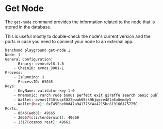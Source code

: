 # Get Node

The `get-node` command provides the information related to the node that is stored in the database.

This is useful mostly to double-check the node's current version and the ports in case you need to connect your node to an external app.

```sh
hanchond playground get-node 1
Node: 1
General Configuration:
    - Binary: evmosdv18.1.0
    - ChainID: evmos_9001-1
Process:
    - IsRunning: 1
    - ProcessID: 65048
Keys:
    - KeyName: validator-key-1-0
    - Mnemonic: ranch rude bonus perfect exit giraffe search panic public rack chef leg vault setup deposit mirror match category plate monster milk art peanut best
    - Wallet: evmos1730tuqx5022pwah65sk9hjqeze482a6u8emdy3
    - Wallet(hex): 0xF45Ebe00d47a941776fAa42C5bc819166A75775C
Ports:
    - 8545(web3): 49665
    - 26657(cli/tendermint): 49669
    - 1317(cosmos rest): 49661
```
